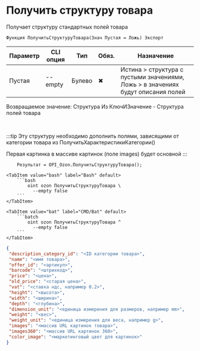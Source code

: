 ﻿---
sidebar_position: 20
---


# Получить структуру товара
 Получает структуру стандартных полей товара



`Функция ПолучитьСтруктуруТовара(Знач Пустая = Ложь) Экспорт`

  | Параметр | CLI опция | Тип | Обяз. | Назначение |
  |-|-|-|-|-|
  | Пустая | --empty | Булево | &#x2716; | Истина > структура с пустыми значениями, Ложь > в значениях будут описания полей |

  
  Возвращаемое значение:   Структура Из КлючИЗначение - Структура полей товара

<br/>

:::tip
Эту структуру необходимо дополнить полями, зависящими от категории товара из ПолучитьХарактеристикиКатегории()

Первая картинка в массиве картинок (поле images) будет основной
:::
<br/>


```bsl title="Пример использования для 1С:Предприятие/OneScript"
    Результат = OPI_Ozon.ПолучитьСтруктуруТовара();
```
    

 <Tabs>
  
    <TabItem value="bash" label="Bash" default>
        ```bash
            oint ozon ПолучитьСтруктуруТовара \
              --empty false
        ```
    </TabItem>
  
    <TabItem value="bat" label="CMD/Bat" default>
        ```batch
            oint ozon ПолучитьСтруктуруТовара ^
              --empty false
        ```
    </TabItem>
</Tabs>


```json title="Результат"
{
 "description_category_id": "<ID категории товара>",
 "name": "<имя товара>",
 "offer_id": "<артикул>",
 "barcode": "<штрихкод>",
 "price": "<цена>",
 "old_price": "<старая цена>",
 "vat": "<ставка ндс, например 0.2>",
 "height": "<высота>",
 "width": "<ширина>",
 "depth": "<глубина>",
 "dimension_unit": "<единица измерения для размеров, например mm>",
 "weight": "<вес>",
 "weight_unit": "<единица измерения для веса, например g>",
 "images": "<массив URL картинок товара>",
 "images360": "<массив URL картинок 360>",
 "color_image": "<маркетинговый цвет для картинок>"
}
```
